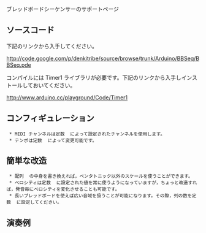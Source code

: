 ブレッドボードシーケンサーのサポートページ

==ソースコード==
下記のリンクから入手してください。

http://code.google.com/p/denkitribe/source/browse/trunk/Arduino/BBSeq/BBSeq.pde

コンパイルには Timer1 ライブラリが必要です。下記のリンクから入手しインストールしておいてください。

http://www.arduino.cc/playground/Code/Timer1

==コンフィギュレーション==
  * MIDI チャンネルは定数 {{{kChannel}}} によって設定されたチャンネルを使用します。
  * テンポは定数 {{{kBpm}}} によって変更可能です。

==簡単な改造==
  * 配列 {{{pitchArray}}} の中身を書き換えれば，ペンタトニック以外のスケールを使うことができます。
  * ベロシティは定数 {{{kVelocity}}} に設定された値を常に使うようになっていますが，ちょっと改造すれば，発音毎にベロシティを変化させることも可能です。
  * 長いブレッドボードを使えば広い音域を扱うことが可能になります。その際，列の数を定数 {{{kNumPitch}}} に設定してください。

==演奏例==
<wiki:video url="http://www.youtube.com/watch?v=PyQkUt-lY1g"/>